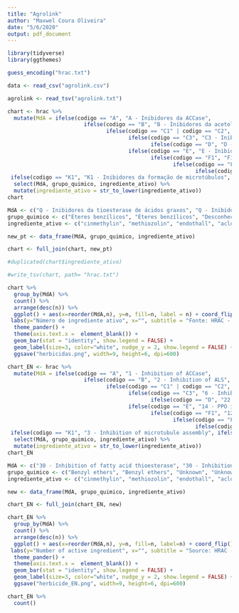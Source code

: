 ```yaml
---
title: "Agrolink"
author: "Maxwel Coura Oliveira"
date: "5/6/2020"
output: pdf_document
---
```


```r
library(tidyverse)
library(ggthemes)
```

```r
guess_encoding("hrac.txt")
```


```r
data <- read_csv("agrolink.csv")
```


```r
agrolink <- read_tsv("agrolink.txt")
```





```r
chart <- hrac %>% 
  mutate(MdA = ifelse(codigo == "A", "A - Inibidores da ACCase",
                        ifelse(codigo == "B", "B - Inibidores da acetolactato sintase (ALS)", 
                               ifelse(codigo == "C1" | codigo == "C2", "C1,2 - Inibidores da fotossíntese no FSII (ligantes na serina 264 da D1 e outros)", 
                                      ifelse(codigo == "C3", "C3 - Inibidores da fotossíntese no fotossistema II (ligantes na histidina 215 da D1)",
                                             ifelse(codigo == "D", "D - Desvios de elétrons do fotossistema I",
                                      ifelse(codigo == "E", "E - Inibidores da protoporfirinogênio oxidase (PPO)",
                                             ifelse(codigo == "F1", "F1 - Inibidores da biossíntese de carotenoides na fitoeno desarurase (PDS)", 
                                                    ifelse(codigo == "F2", "F2 - Inibidores da HPPD",
                                                           ifelse(codigo == "F3", "F3 - Inibidores da biossíntese de carotenoides (alvo desconhecido)", ifelse(codigo == "F4", "F4 - Inibidores da DOXP sintase",                                                                  ifelse(codigo == "G", "G - Inibidores da EPSP sintase", ifelse(codigo == "H", "H - Inibidores da glutamina sintetase", ifelse(codigo == "I", "I - Inibidores da DHP sintase",
 ifelse(codigo == "K1", "K1 - Inibidores da formação de microtúbulos", ifelse(codigo == "K2", "K2 - Inibidores da mitose", ifelse(codigo == "K3", "K3 - Inibidores de ácido graxo de cadeia muito longa", ifelse(codigo == "L", "L - Inibidores da síntese de celulose (parede celular)", ifelse(codigo == "M", "M - Desacoplador de fosforilação oxidativa (disruptores de membrana)", ifelse(codigo == "N", "N - Inibidores da síntese de lipídeos - diferentes de inibidores da ACCase", ifelse(codigo == "O", "O - Mimetizadores da auxina", ifelse(codigo == "P", "P - Inibidores do transporte de auxinas", ifelse(codigo == "Z", "Z - Modo de ação desconhecido", NA))) )))))))))))))))))))) %>% 
  select(MdA, grupo_quimico, ingrediente_ativo) %>% 
  mutate(ingrediente_ativo = str_to_lower(ingrediente_ativo))
chart
```




```r
MdA <- c("Q - Inibidores da tioesterase de ácidos graxos", "Q - Inibidores da tioesterase de ácidos graxos", "R - Inibidores da proteína fosfatase da serina treonina", "S - Inibidores da solanossifosfato sintase", "T - Inibidores da homogenentisato solanossil transferase")
grupo_quimico <- c("Éteres benzílicos", "Éteres benzílicos", "Desconhecida", "Desconhecida", "Desconhecida")
ingrediente_ativo <- c("cinmethylin", "methiozolin", "endothall", "aclonifen", "cyclopyrimorate")

new_pt <- data_frame(MdA, grupo_quimico, ingrediente_ativo)

chart <- full_join(chart, new_pt)

#duplicated(chart$ingrediente_ativo)
```

```r
#write_tsv(chart, path= "hrac.txt")
```




```r
chart %>% 
  group_by(MdA) %>% 
  count() %>% 
  arrange(desc(n)) %>% 
  ggplot() + aes(x=reorder(MdA,n), y=n, fill=n, label = n) + coord_flip() +
 labs(y="Número de ingrediente ativo", x="", subtitle = "Fonte: HRAC - Brasil (adaptado) / Maio 2020", caption = "Figura: Maxwel Coura Oliveira") +
  theme_pander() +
  theme(axis.text.x =  element_blank()) +
  geom_bar(stat = "identity", show.legend = FALSE) +
  geom_label(size=3, color="white", nudge_y = 2, show.legend = FALSE) +
  ggsave("herbicidas.png", width=9, height=6, dpi=600)
```



```r
chart_EN <- hrac %>% 
  mutate(MdA = ifelse(codigo == "A", "1 - Inhibition of ACCase",
                        ifelse(codigo == "B", "2 - Inhibition of ALS", 
                               ifelse(codigo == "C1" | codigo == "C2", "5 - Inhibition of photosynthesis PS II - Serine 264", 
                                      ifelse(codigo == "C3", "6 - Inhibition of photosynthesis PS II - Histidine 215",
                                             ifelse(codigo == "D", "22 - PS I electron diversion",
                                      ifelse(codigo == "E", "14 - PPO inhibitors",
                                             ifelse(codigo == "F1", "12 - Inhibition of PDS", 
                                                    ifelse(codigo == "F2", "27 - Inhibition of HPPD",
                                                           ifelse(codigo == "F3", "34 - Inhibition of lycopene cyclase", ifelse(codigo == "F4", "13 - Inhibition of DOXP synthase",                                                                  ifelse(codigo == "G", "9 - Inhibition of EPSP synthase", ifelse(codigo == "H", "H - Inhibition of glutamine synthetase", ifelse(codigo == "I", "18 - Inhibition of DHP sinthase",
 ifelse(codigo == "K1", "3 - Inhibition of microtubule assembly", ifelse(codigo == "K2", "23 - Inhibition of microtubule organization", ifelse(codigo == "K3", "15 - Inhibition of VLCFAs", ifelse(codigo == "L", "29 - Inhibition of cellulose synthesis", ifelse(codigo == "M", "24 - Uncouplers", ifelse(codigo == "N", "8 - Inhibition of lipid synthesis - not ACCase", ifelse(codigo == "O", "4 - Auxin mimics", ifelse(codigo == "P", "19 - Auxin transport inhibitors", ifelse(codigo == "Z", "0 - Unknown mode of action", NA))) )))))))))))))))))))) %>% 
  select(MdA, grupo_quimico, ingrediente_ativo) %>% 
  mutate(ingrediente_ativo = str_to_lower(ingrediente_ativo))
chart_EN
```






```r
MdA <- c("30 - Inhibition of fatty acid thioesterase", "30 - Inhibition of fatty acid thioesterase", "31 - Inhibition of serine threonine protein phosphatase", "32 - Inhibition of solanesyl diphosphate synthase", "33 - Inhibition of homogentisate solanesyl transferase")
grupo_quimico <- c("Benzyl ethers", "Benzyl ethers", "Unknown", "Unknown", "Unknown")
ingrediente_ativo <- c("cinmethylin", "methiozolin", "endothall", "aclonifen", "cyclopyrimorate")

new <- data_frame(MdA, grupo_quimico, ingrediente_ativo)

chart_EN <- full_join(chart_EN, new)
```




```r
chart_EN %>% 
  group_by(MdA) %>% 
  count() %>% 
  arrange(desc(n)) %>% 
  ggplot() + aes(x=reorder(MdA,n), y=n, fill=n, label=n) + coord_flip() +
 labs(y="Number of active ingredient", x="", subtitle = "Source: HRAC (adapted) / May 2020", caption = "Figure: Maxwel Coura Oliveira") +
  theme_pander() +
  theme(axis.text.x =  element_blank()) +
  geom_bar(stat = "identity", show.legend = FALSE) +
  geom_label(size=3, color="white", nudge_y = 2, show.legend = FALSE) +
  ggsave("herbicide_EN.png", width=9, height=6, dpi=600)
```

```r
chart_EN %>% 
  count()
```














